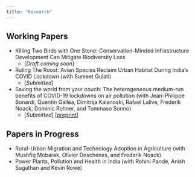 ```yaml
---
title: "Research"
---
```


## Working Papers

* Killing Two Birds with One Stone: Conservation-Minded Infrastructure Development Can Mitigate Biodiversity Loss
    + [*Draft coming soon*]
    
* Ruling The Roost: Avian Species Reclaim Urban Habitat During India's COVID Lockdown (with Sumeet Gulati)
    + [*Submitted*]

* Saving the world from your couch: The heterogeneous medium-run benefits of COVID-19 lockdowns on air pollution (with Jean-Philippe Bonardi, Quentin Gallea, Dimitrija Kalanoski, Rafael Lalive, Frederik Noack, Dominic Rohner, and Tommaso Sonno)
    + [*Submitted*] [[preprint](https://eartharxiv.org/repository/view/1882/)]
    
## Papers in Progress

* Rural-Urban Migration and Technology Adoption in Agriculture (with Mushfiq Mobarak, Olivier Deschenes, and Frederik Noack)
* Power Plants, Pollution and Health in India (with Rohini Pande, Anish Sugathan and Kevin Rowe)